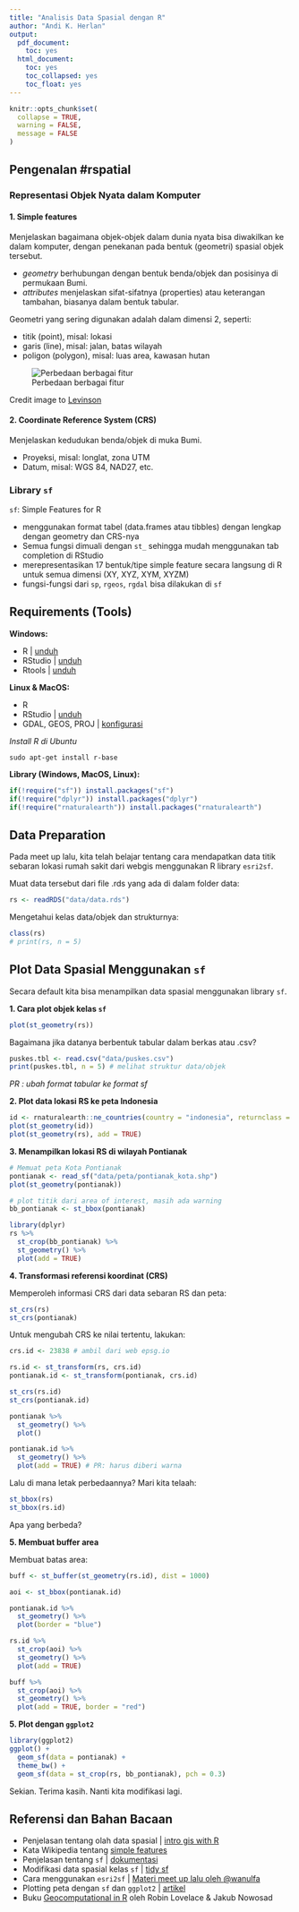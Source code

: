 ```yaml
---
title: "Analisis Data Spasial dengan R"
author: "Andi K. Herlan"
output:
  pdf_document:
    toc: yes
  html_document:
    toc: yes
    toc_collapsed: yes
    toc_float: yes
---
```


```r
knitr::opts_chunk$set(
  collapse = TRUE, 
  warning = FALSE,
  message = FALSE
)
```

## Pengenalan #rspatial

### Representasi Objek Nyata dalam Komputer

#### 1. Simple features

Menjelaskan bagaimana objek-objek dalam dunia nyata bisa diwakilkan ke dalam komputer, dengan penekanan pada bentuk (geometri) spasial objek tersebut.

- *geometry* berhubungan dengan bentuk benda/objek dan posisinya di permukaan Bumi.
- *attributes* menjelaskan sifat-sifatnya (properties) atau keterangan tambahan, biasanya dalam bentuk tabular.

Geometri yang sering digunakan adalah dalam dimensi 2, seperti:

- titik (point), misal: lokasi
- garis (line), misal: jalan, batas wilayah
- poligon (polygon), misal: luas area, kawasan hutan

![Perbedaan berbagai fitur](assets/features_diff.png "Feature geometry oleh Levinson")

Credit image to [Levinson](https://transportist.org/2019/11/06/catchment-if-you-can-the-effect-of-station-entrance-and-exit-locations-on-accessibility/)

#### 2. Coordinate Reference System (CRS)

Menjelaskan kedudukan benda/objek di muka Bumi.

- Proyeksi, misal: longlat, zona UTM
- Datum, misal: WGS 84, NAD27, etc.

### Library `sf`

`sf`: Simple Features for R

- menggunakan format tabel (data.frames atau tibbles) dengan lengkap dengan geometry dan CRS-nya
- Semua fungsi dimuali dengan `st_` sehingga mudah menggunakan tab completion di RStudio
- merepresentasikan 17 bentuk/tipe simple feature secara langsung di R untuk semua dimensi (XY, XYZ, XYM, XYZM)
- fungsi-fungsi dari `sp`, `rgeos`, `rgdal` bisa dilakukan di `sf`

## Requirements (Tools)

**Windows:**

- R | [unduh](https://cran.r-project.org/)
- RStudio | [unduh](https://rstudio.com/products/rstudio/download/)
- Rtools | [unduh](https://cran.r-project.org/bin/windows/Rtools/)

**Linux & MacOS:**

- R
- RStudio | [unduh](https://rstudio.com/products/rstudio/download/)
- GDAL, GEOS, PROJ | [konfigurasi](https://r-spatial.github.io/sf/#installing)

*Install R di Ubuntu*

```{}
sudo apt-get install r-base
```

**Library (Windows, MacOS, Linux):**

```R
if(!require("sf")) install.packages("sf")
if(!require("dplyr")) install.packages("dplyr")
if(!require("rnaturalearth")) install.packages("rnaturalearth")
```

## Data Preparation

Pada meet up lalu, kita telah belajar tentang cara mendapatkan data titik sebaran lokasi rumah sakit dari webgis menggunakan R library `esri2sf`.

Muat data tersebut dari file .rds yang ada di dalam folder data:

```R
rs <- readRDS("data/data.rds")
```

Mengetahui kelas data/objek dan strukturnya:

```R
class(rs)
# print(rs, n = 5)
```

## Plot Data Spasial Menggunakan `sf`

Secara default kita bisa menampilkan data spasial menggunakan library `sf`.

**1. Cara plot objek kelas `sf`**

```R
plot(st_geometry(rs))
```

Bagaimana jika datanya berbentuk tabular dalam berkas atau .csv?

```R
puskes.tbl <- read.csv("data/puskes.csv")
print(puskes.tbl, n = 5) # melihat struktur data/objek
```

*PR : ubah format tabular ke format sf*

**2. Plot data lokasi RS ke peta Indonesia**

```R
id <- rnaturalearth::ne_countries(country = "indonesia", returnclass = "sf")
plot(st_geometry(id))
plot(st_geometry(rs), add = TRUE)
```

**3. Menampilkan lokasi RS di wilayah Pontianak**

```R
# Memuat peta Kota Pontianak
pontianak <- read_sf("data/peta/pontianak_kota.shp")
plot(st_geometry(pontianak))

# plot titik dari area of interest, masih ada warning
bb_pontianak <- st_bbox(pontianak)

library(dplyr)
rs %>% 
  st_crop(bb_pontianak) %>% 
  st_geometry() %>% 
  plot(add = TRUE)
```

**4. Transformasi referensi koordinat (CRS)**

Memperoleh informasi CRS dari data sebaran RS dan peta:

```R
st_crs(rs)
st_crs(pontianak)
```

Untuk mengubah CRS ke nilai tertentu, lakukan:

```R
crs.id <- 23838 # ambil dari web epsg.io

rs.id <- st_transform(rs, crs.id)
pontianak.id <- st_transform(pontianak, crs.id)

st_crs(rs.id)
st_crs(pontianak.id)

pontianak %>% 
  st_geometry() %>% 
  plot()

pontianak.id %>% 
  st_geometry() %>% 
  plot(add = TRUE) # PR: harus diberi warna
```

Lalu di mana letak perbedaannya? Mari kita telaah:

```R
st_bbox(rs)
st_bbox(rs.id)
```

Apa yang berbeda?

**5. Membuat buffer area**

Membuat batas area:

```R
buff <- st_buffer(st_geometry(rs.id), dist = 1000)

aoi <- st_bbox(pontianak.id)

pontianak.id %>% 
  st_geometry() %>% 
  plot(border = "blue")

rs.id %>%
  st_crop(aoi) %>% 
  st_geometry() %>% 
  plot(add = TRUE)

buff %>%
  st_crop(aoi) %>% 
  st_geometry() %>% 
  plot(add = TRUE, border = "red")
```

**5. Plot dengan `ggplot2`**

```R
library(ggplot2)
ggplot() +
  geom_sf(data = pontianak) +
  theme_bw() +
  geom_sf(data = st_crop(rs, bb_pontianak), pch = 0.3)
```

Sekian. Terima kasih. Nanti kita modifikasi lagi.

## Referensi dan Bahan Bacaan

- Penjelasan tentang olah data spasial | [intro gis with R](https://www.jessesadler.com/post/gis-with-r-intro/)
- Kata Wikipedia tentang [simple features](https://en.wikipedia.org/wiki/Simple_Features)
- Penjelasan tentang `sf` | [dokumentasi](https://cran.r-project.org/web/packages/sf/vignettes/sf1.html)
- Modifikasi data spasial kelas `sf` | [tidy sf](http://strimas.com/r/tidy-sf/)
- Cara menggunakan `esri2sf` | [Materi meet up lalu oleh @wanulfa](https://github.com/wanulfa/argis-server)
- Plotting peta dengan `sf` dan `ggplot2` | [artikel](https://www.r-bloggers.com/zooming-in-on-maps-with-sf-and-ggplot2/)
- Buku [Geocomputational in R](https://geocompr.robinlovelace.net/spatial-class.html) oleh Robin Lovelace & Jakub Nowosad